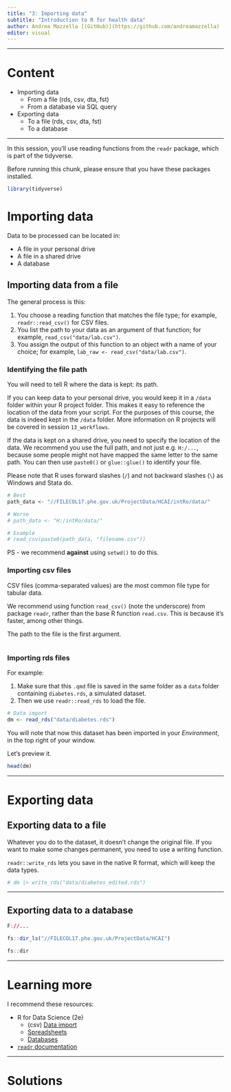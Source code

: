 ---
title: "3: Importing data"
subtitle: "Introduction to R for health data"
author: Andrea Mazzella [(GitHub)](https://github.com/andreamazzella)
editor: visual
---

------------------------------------------------------------------------

# Content

-   Importing data
    -   From a file (rds, csv, dta, fst)
    -   From a database via SQL query
-   Exporting data
    -   To a file (rds, csv, dta, fst)
    -   To a database

------------------------------------------------------------------------

In this session, you'll use reading functions from the `readr` package, which is part of the tidyverse.

Before running this chunk, please ensure that you have these packages installed.

```{r}
library(tidyverse)
```

# Importing data

Data to be processed can be located in:

-   A file in your personal drive
-   A file in a shared drive
-   A database

## Importing data from a file

The general process is this:

1.  You choose a reading function that matches the file type; for example, `readr::read_csv()` for CSV files.
2.  You list the path to your data as an argument of that function; for example, `read_csv("data/lab.csv")`.
3.  You assign the output of this function to an object with a name of your choice; for example, `lab_raw <- read_csv("data/lab.csv")`.

### Identifying the file path

You will need to tell R where the data is kept: its path.

If you can keep data to your personal drive, you would keep it in a `/data` folder within your R project folder. This makes it easy to reference the location of the data from your script. For the purposes of this course, the data is indeed kept in the `/data` folder. More information on R projects will be covered in session `13_workflows`.

If the data is kept on a shared drive, you need to specify the location of the data. We recommend you use the full path, and not just e.g. `H:/...`, because some people might not have mapped the same letter to the same path. You can then use `paste0()` or `glue::glue()` to identify your file.

Please note that R uses forward slashes (`/`) and not backward slashes (`\`) as Windows and Stata do.

```{r}
# Best
path_data <- "//FILECOL17.phe.gov.uk/ProjectData/HCAI/intRo/data/"

# Worse
# path_data <- "H:/intRo/data/"

# Example
# read_csv(paste0(path_data, "filename.csv"))
```

PS - we recommend **against** using `setwd()` to do this.

### Importing csv files

CSV files (comma-separated values) are the most common file type for tabular data.

We recommend using function `read_csv()` (note the underscore) from package `readr`, rather than the base R function `read.csv`. This is because it's faster, among other things.

The path to the file is the first argument.

```{r}

```

### Importing rds files

For example:

1.  Make sure that this `.qmd` file is saved in the same folder as a `data` folder containing `diabetes.rds`, a simulated dataset.
2.  Then we use `readr::read_rds` to load the file.

```{r}
# Data import
dm <- read_rds("data/diabetes.rds")
```

You will note that now this dataset has been imported in your *Environment*, in the top right of your window.

Let's preview it.

```{r}
head(dm)
```

------------------------------------------------------------------------

# Exporting data

## Exporting data to a file

Whatever you do to the dataset, it doesn't change the original file. If you want to make some changes permanent, you need to use a writing function.

`readr::write_rds` lets you save in the native R format, which will keep the data types.

```{r}
# dm |> write_rds("data/diabetes_edited.rds")
```

------------------------------------------------------------------------

## Exporting data to a database

```{r}
F://...

fs::dir_ls("//FILECOL17.phe.gov.uk/ProjectData/HCAI")

fs::dir
```

------------------------------------------------------------------------

# Learning more

I recommend these resources:

-   R for Data Science (2e)
    -   (csv) [Data import](https://r4ds.hadley.nz/data-import.html)
    -   [Spreadsheets](https://r4ds.hadley.nz/spreadsheets)
    -   [Databases](https://r4ds.hadley.nz/databases)
-   [`readr` documentation](https://readr.tidyverse.org/reference/index.html)

------------------------------------------------------------------------

# Solutions

